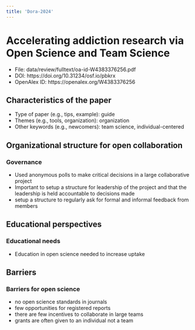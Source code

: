 ```yaml
---
title: 'Dora-2024'
---
```


# Accelerating addiction research via Open Science and Team Science

-   File: data/review/fulltext/oa-id-W4383376256.pdf
-   DOI: https://doi.org/10.31234/osf.io/pbkrx
-   OpenAlex ID: https://openalex.org/W4383376256

## Characteristics of the paper

-   Type of paper (e.g., tips, example): guide
-   Themes (e.g., tools, organization): organization
-   Other keywords (e.g., newcomers): team science, individual-centered

## Organizational structure for open collaboration

### Governance

-   Used anonymous polls to make critical decisions in a large
    collaborative project
-   Important to setup a structure for leadership of the project and
    that the leadership is held accountable to decisions made
-   setup a structure to regularly ask for formal and informal feedback
    from members

## Educational perspectives

### Educational needs

-   Education in open science needed to increase uptake

## Barriers

### Barriers for open science

-   no open science standards in journals
-   few opportunities for registered reports
-   there are few incentives to collaborate in large teams
-   grants are often given to an individual not a team
